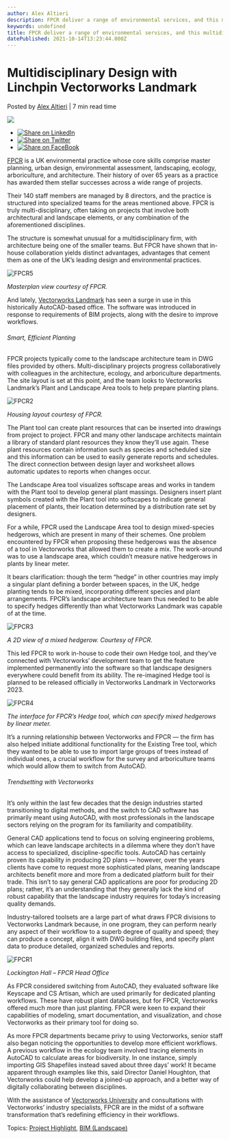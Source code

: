 ```yaml
---
author: Alex Altieri
description: FPCR deliver a range of environmental services, and this multidisciplinary office ties everything together with Vectorworks Landmark. 
keywords: undefined
title: FPCR deliver a range of environmental services, and this multidisciplinary office ties everything together with Vectorworks Landmark.  
datePublished: 2021-10-14T13:23:44.000Z
---
```

  

# Multidisciplinary Design with Linchpin Vectorworks Landmark

 Posted by [Alex Altieri](https://blog.vectorworks.net/author/alex-altieri) | 7 min read time 

![](https://blog.vectorworks.net/hubfs/Blog%20Images/211011_FPCR%20Case%20Study/blog-1440x800%20copy%202.png) 

* [![Share on LinkedIn](https://2659751.fs1.hubspotusercontent-na1.net/hubfs/2659751/michaelDemo/share-LI.png)](http://www.linkedin.com/shareArticle?mini=true&url=https%3A%2F%2Fblog.vectorworks.net%2Fhow-fpcr-finds-efficiency-in-vectorworks-for-multidisciplinary-design)
* [![Share on Twitter](https://2659751.fs1.hubspotusercontent-na1.net/hubfs/2659751/michaelDemo/share-TW.png)](https://www.twitter.com/share?text=Multidisciplinary%20Design%20with%20Linchpin%20Vectorworks%20Landmark&url=https%3A%2F%2Fblog.vectorworks.net%2Fhow-fpcr-finds-efficiency-in-vectorworks-for-multidisciplinary-design&via=PMGTweets)
* [![Share on FaceBook](https://2659751.fs1.hubspotusercontent-na1.net/hubfs/2659751/michaelDemo/share-FB.png)](https://www.facebook.com/sharer/sharer.php?u=https%3A%2F%2Fblog.vectorworks.net%2Fhow-fpcr-finds-efficiency-in-vectorworks-for-multidisciplinary-design)

[FPCR](https://www.fpcr.co.uk/) is a UK environmental practice whose core skills comprise master planning, urban design, environmental assessment, landscaping, ecology, arboriculture, and architecture. Their history of over 65 years as a practice has awarded them stellar successes across a wide range of projects.

Their 140 staff members are managed by 8 directors, and the practice is structured into specialized teams for the areas mentioned above. FPCR is truly multi-disciplinary, often taking on projects that involve both architectural and landscape elements, or any combination of the aforementioned disciplines.

The structure is somewhat unusual for a multidisciplinary firm, with architecture being one of the smaller teams. But FPCR have shown that in-house collaboration yields distinct advantages, advantages that cement them as one of the UK’s leading design and environmental practices.

![FPCR5](https://blog.vectorworks.net/hs-fs/hubfs/Blog%20Images/211011_FPCR%20Case%20Study/FPCR5.jpg?width=1400&name=FPCR5.jpg)

_Masterplan view courtesy of FPCR._

And lately, [Vectorworks Landmark](http://vectorworks.net/landmark) has seen a surge in use in this historically AutoCAD-based office. The software was introduced in response to requirements of BIM projects, along with the desire to improve workflows.

###### Smart, Efficient Planting

FPCR projects typically come to the landscape architecture team in DWG files provided by others. Multi-disciplinary projects progress collaboratively with colleagues in the architecture, ecology, and arboriculture departments. The site layout is set at this point, and the team looks to Vectorworks Landmark’s Plant and Landscape Area tools to help prepare planting plans.

![FPCR2](https://blog.vectorworks.net/hs-fs/hubfs/Blog%20Images/211011_FPCR%20Case%20Study/FPCR2.jpg?width=1400&name=FPCR2.jpg)

_Housing layout courtesy of FPCR._

The Plant tool can create plant resources that can be inserted into drawings from project to project. FPCR and many other landscape architects maintain a library of standard plant resources they know they’ll use again. These plant resources contain information such as species and scheduled size and this information can be used to easily generate reports and schedules. The direct connection between design layer and worksheet allows automatic updates to reports when changes occur.

The Landscape Area tool visualizes softscape areas and works in tandem with the Plant tool to develop general plant massings. Designers insert plant symbols created with the Plant tool into softscapes to indicate general placement of plants, their location determined by a distribution rate set by designers.

For a while, FPCR used the Landscape Area tool to design mixed-species hedgerows, which are present in many of their schemes. One problem encountered by FPCR when proposing these hedgerows was the absence of a tool in Vectorworks that allowed them to create a mix. The work-around was to use a landscape area, which couldn’t measure native hedgerows in plants by linear meter.

It bears clarification: though the term “hedge” in other countries may imply a singular plant defining a border between spaces, in the UK, hedge planting tends to be mixed, incorporating different species and plant arrangements. FPCR’s landscape architecture team thus needed to be able to specify hedges differently than what Vectorworks Landmark was capable of at the time.

![FPCR3](https://blog.vectorworks.net/hs-fs/hubfs/Blog%20Images/211011_FPCR%20Case%20Study/FPCR3.jpg?width=1400&name=FPCR3.jpg)

_A 2D view of a mixed hedgerow. Courtesy of FPCR._

This led FPCR to work in-house to code their own Hedge tool, and they’ve connected with Vectorworks’ development team to get the feature implemented permanently into the software so that landscape designers everywhere could benefit from its ability. The re-imagined Hedge tool is planned to be released officially in Vectorworks Landmark in Vectorworks 2023.

![FPCR4](https://blog.vectorworks.net/hs-fs/hubfs/Blog%20Images/211011_FPCR%20Case%20Study/FPCR4.jpg?width=511&name=FPCR4.jpg)

_The interface for FPCR’s Hedge tool, which can specify mixed hedgerows by linear meter._

It’s a running relationship between Vectorworks and FPCR — the firm has also helped initiate additional functionality for the Existing Tree tool, which they wanted to be able to use to import large groups of trees instead of individual ones, a crucial workflow for the survey and arboriculture teams which would allow them to switch from AutoCAD.

###### Trendsetting with Vectorworks

It’s only within the last few decades that the design industries started transitioning to digital methods, and the switch to CAD software has primarily meant using AutoCAD, with most professionals in the landscape sectors relying on the program for its familiarity and compatibility.

General CAD applications tend to focus on solving engineering problems, which can leave landscape architects in a dilemma where they don’t have access to specialized, discipline-specific tools. AutoCAD has certainly proven its capability in producing 2D plans — however, over the years clients have come to request more sophisticated plans, meaning landscape architects benefit more and more from a dedicated platform built for their trade. This isn’t to say general CAD applications are poor for producing 2D plans; rather, it’s an understanding that they generally lack the kind of robust capability that the landscape industry requires for today’s increasing quality demands.

Industry-tailored toolsets are a large part of what draws FPCR divisions to Vectorworks Landmark because, in one program, they can perform nearly any aspect of their workflow to a superb degree of quality and speed; they can produce a concept, align it with DWG building files, and specify plant data to produce detailed, organized schedules and reports.

![FPCR1](https://blog.vectorworks.net/hs-fs/hubfs/Blog%20Images/211011_FPCR%20Case%20Study/FPCR1.jpg?width=1400&name=FPCR1.jpg)

_Lockington Hall – FPCR Head Office_

As FPCR considered switching from AutoCAD, they evaluated software like Keyscape and CS Artisan, which are used primarily for dedicated planting workflows. These have robust plant databases, but for FPCR, Vectorworks offered much more than just planting. FPCR were keen to expand their capabilities of modeling, smart documentation, and visualization, and chose Vectorworks as their primary tool for doing so.

As more FPCR departments became privy to using Vectorworks, senior staff also began noticing the opportunities to develop more efficient workflows. A previous workflow in the ecology team involved tracing elements in AutoCAD to calculate areas for biodiversity. In one instance, simply importing GIS Shapefiles instead saved about three days’ work! It became apparent through examples like this, said Director Daniel Houghton, that Vectorworks could help develop a joined-up approach, and a better way of digitally collaborating between disciplines.

With the assistance of [Vectorworks University](http://university.vectorworks.net) and consultations with Vectorworks’ industry specialists, FPCR are in the midst of a software transformation that’s redefining efficiency in their workflows.

 Topics: [Project Highlight](https://blog.vectorworks.net/topic/project-highlight), [BIM (Landscape)](https://blog.vectorworks.net/topic/bim-landscape) 

  